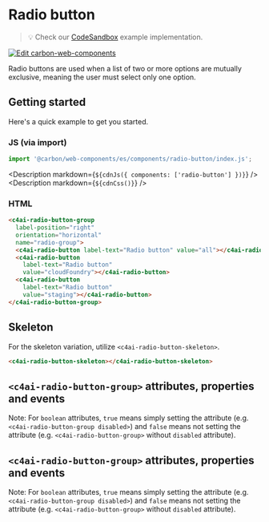 
<Meta title="Forked Components/Radio button/Overview" />

# Radio button

> 💡 Check our
> [CodeSandbox](https://codesandbox.io/s/github/carbon-design-system/carbon-for-ibm-dotcom/tree/feat/cwc-v2/packages/carbon-web-components/examples/codesandbox/basic/components/radio-button)
> example implementation.

[![Edit carbon-web-components](https://codesandbox.io/static/img/play-codesandbox.svg)](https://codesandbox.io/s/github/carbon-design-system/carbon-for-ibm-dotcom/tree/feat/cwc-v2/packages/carbon-web-components/examples/codesandbox/basic/components/radio-button)

Radio buttons are used when a list of two or more options are mutually
exclusive, meaning the user must select only one option.

## Getting started

Here's a quick example to get you started.

### JS (via import)

```javascript
import '@carbon/web-components/es/components/radio-button/index.js';
```

<Description markdown={`${cdnJs({ components: ['radio-button'] })}`} />
<Description markdown={`${cdnCss()}`} />

### HTML

```html
<c4ai-radio-button-group
  label-position="right"
  orientation="horizontal"
  name="radio-group">
  <c4ai-radio-button label-text="Radio button" value="all"></c4ai-radio-button>
  <c4ai-radio-button
    label-text="Radio button"
    value="cloudFoundry"></c4ai-radio-button>
  <c4ai-radio-button
    label-text="Radio button"
    value="staging"></c4ai-radio-button>
</c4ai-radio-button-group>
```

## Skeleton

For the skeleton variation, utilize `<c4ai-radio-button-skeleton>`.

```html
<c4ai-radio-button-skeleton></c4ai-radio-button-skeleton>
```

## `<c4ai-radio-button-group>` attributes, properties and events

Note: For `boolean` attributes, `true` means simply setting the attribute (e.g.
`<c4ai-radio-button-group disabled>`) and `false` means not setting the attribute
(e.g. `<c4ai-radio-button-group>` without `disabled` attribute).

<Controls of="cds-radio-button-group" />

## `<c4ai-radio-button-group>` attributes, properties and events

Note: For `boolean` attributes, `true` means simply setting the attribute (e.g.
`<c4ai-radio-button-group disabled>`) and `false` means not setting the attribute
(e.g. `<c4ai-radio-button-group>` without `disabled` attribute).

<Controls of="cds-radio-button-group" />
